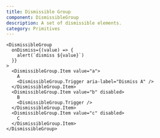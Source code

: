 ```yaml
---
title: Dismissible Group
component: DismissibleGroup
description: A set of dismissible elements.
category: Primitives
---
```


```tsx preview
<DismissibleGroup
  onDismiss={(value) => {
    alert(`dismiss ${value}`)
  }}
>
  <DismissibleGroup.Item value="a">
    A
    <DismissibleGroup.Trigger aria-label="Dismiss A" />
  </DismissibleGroup.Item>
  <DismissibleGroup.Item value="b" disabled>
    B
    <DismissibleGroup.Trigger />
  </DismissibleGroup.Item>
  <DismissibleGroup.Item value="c" disabled>
    C
  </DismissibleGroup.Item>
</DismissibleGroup>
```
